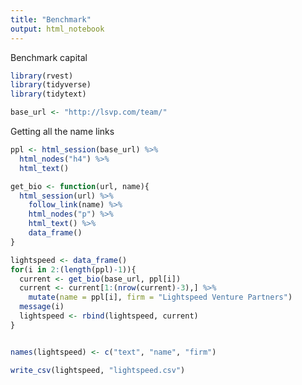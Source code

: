 ```yaml
---
title: "Benchmark"
output: html_notebook
---
```


Benchmark capital

```r
library(rvest)
library(tidyverse)
library(tidytext)
```

```r
base_url <- "http://lsvp.com/team/"

```

Getting all the name links
```r
ppl <- html_session(base_url) %>% 
  html_nodes("h4") %>% 
  html_text()

get_bio <- function(url, name){
  html_session(url) %>% 
    follow_link(name) %>% 
    html_nodes("p") %>% 
    html_text() %>% 
    data_frame()
}

lightspeed <- data_frame()
for(i in 2:(length(ppl)-1)){
  current <- get_bio(base_url, ppl[i])
  current <- current[1:(nrow(current)-3),] %>% 
    mutate(name = ppl[i], firm = "Lightspeed Venture Partners")
  message(i)
  lightspeed <- rbind(lightspeed, current)
}


names(lightspeed) <- c("text", "name", "firm")

write_csv(lightspeed, "lightspeed.csv")
```


